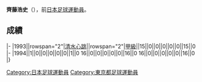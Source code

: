 {{Infobox football biography
|name=齊藤浩史
|image=
|fullname=齊藤浩史
|birth_date={{Birth date and age|1970|11|13}}
|cityofbirth=[[東京都|東京都]]
|countryofbirth=[[日本|日本]]
|position=[[後衛_(足球)|後衛]]
|currentclub=
|years=1993-1994
|clubs=[[清水心跳|清水心跳]]
|caps(goals)=
|nationalyears=
|nationalteam=
|nationalcaps(goals)=
}}
'''齊藤浩史'''（{{Bd|1970年|11月13日||}}），前[[日本|日本]][[足球|足球]][[運動員|運動員]]。

==成績==
{{Football player club statistics 1|YYN}}
{{Football player club statistics 2|JPN|YYN}}
|-
|1993||rowspan="2"|[[清水心跳|清水心跳]]||rowspan="2"|[[日本職業足球甲級聯賽|甲級]]||15||0||0||0||0||0||15||0
|-
|1994||1||0||0||0||0||0||1||0
{{Football player club statistics 3|1|JPN}}16||0||0||0||0||0||16||0
{{Football player club statistics 5}}16||0||0||0||0||0||16||0
|}

{{Japan-sport-bio-stub}}
{{Soccer-player-stub}}
[[Category:日本足球運動員|Category:日本足球運動員]]
[[Category:東京都足球運動員|Category:東京都足球運動員]]